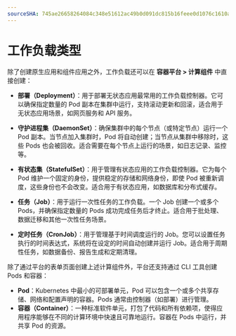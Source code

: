 ```yaml
---
sourceSHA: 745ae26658264084c348e51612ac49b0d091dc815b16feee0d1076c1610a27c0
---
```


# 工作负载类型

除了创建原生应用和组件应用之外，工作负载还可以在 **容器平台 > 计算组件** 中直接创建：

- **部署（Deployment）**：用于部署无状态应用最常用的工作负载控制器。它可以确保指定数量的 Pod 副本在集群中运行，支持滚动更新和回滚，适合用于无状态应用场景，如网页服务和 API 服务。

- **守护进程集（DaemonSet）**：确保集群中的每个节点（或特定节点）运行一个 Pod 副本。当节点加入集群时，Pod 将自动创建；当节点从集群中移除时，这些 Pods 也会被回收。适合需要在每个节点上运行的场景，如日志记录、监控等。

- **有状态集（StatefulSet）**：用于管理有状态应用的工作负载控制器。它为每个 Pod 维护一个固定的身份，提供稳定的存储和网络身份，即使 Pod 被重新调度，这些身份也不会改变。适合用于有状态应用，如数据库和分布式缓存。

- **任务（Job）**：用于运行一次性任务的工作负载。一个 Job 创建一个或多个 Pods，并确保指定数量的 Pods 成功完成任务后才终止。适合用于批处理、数据迁移和其他一次性任务场景。

- **定时任务（CronJob）**：用于管理基于时间调度运行的 Job。您可以设置任务执行的时间表达式，系统将在设定的时间自动创建并运行 Job。适合用于周期性任务，如数据备份、报告生成和定期清理。

除了通过平台的表单页面创建上述计算组件外，平台还支持通过 CLI 工具创建 Pods 和容器：

- **Pod**：Kubernetes 中最小的可部署单元，Pod 可以包含一个或多个共享存储、网络和配置声明的容器。Pods 通常由控制器（如部署）进行管理。
- **容器（Container）**：一种标准软件单元，打包了代码和所有依赖项，使得应用程序能够在不同的计算环境中快速且可靠地运行。容器在 Pods 中运行，并共享 Pod 的资源。
